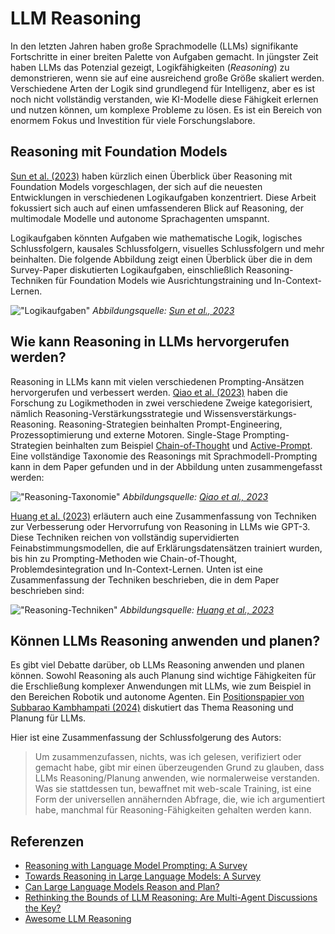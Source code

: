 # LLM Reasoning

In den letzten Jahren haben große Sprachmodelle (LLMs) signifikante Fortschritte in einer breiten Palette von Aufgaben gemacht. In jüngster Zeit haben LLMs das Potenzial gezeigt, Logikfähigkeiten (_Reasoning_) zu demonstrieren, wenn sie auf eine ausreichend große Größe skaliert werden. Verschiedene Arten der Logik sind grundlegend für Intelligenz, aber es ist noch nicht vollständig verstanden, wie KI-Modelle diese Fähigkeit erlernen und nutzen können, um komplexe Probleme zu lösen. Es ist ein Bereich von enormem Fokus und Investition für viele Forschungslabore.

## Reasoning mit Foundation Models
[Sun et al. (2023)](https://arxiv.org/abs/2312.11562) haben kürzlich einen Überblick über Reasoning mit Foundation Models vorgeschlagen, der sich auf die neuesten Entwicklungen in verschiedenen Logikaufgaben konzentriert. Diese Arbeit fokussiert sich auch auf einen umfassenderen Blick auf Reasoning, der multimodale Modelle und autonome Sprachagenten umspannt.

Logikaufgaben könnten Aufgaben wie mathematische Logik, logisches Schlussfolgern, kausales Schlussfolgern, visuelles Schlussfolgern und mehr beinhalten. Die folgende Abbildung zeigt einen Überblick über die in dem Survey-Paper diskutierten Logikaufgaben, einschließlich Reasoning-Techniken für Foundation Models wie Ausrichtungstraining und In-Context-Lernen.

!["Logikaufgaben"](../../img/research/reasoning-tasks.png)
*Abbildungsquelle: [Sun et al., 2023](https://arxiv.org/pdf/2212.09597.pdf)*

## Wie kann Reasoning in LLMs hervorgerufen werden?
Reasoning in LLMs kann mit vielen verschiedenen Prompting-Ansätzen hervorgerufen und verbessert werden. [Qiao et al. (2023)](https://arxiv.org/abs/2212.09597) haben die Forschung zu Logikmethoden in zwei verschiedene Zweige kategorisiert, nämlich Reasoning-Verstärkungsstrategie und Wissensverstärkungs-Reasoning. Reasoning-Strategien beinhalten Prompt-Engineering, Prozessoptimierung und externe Motoren. Single-Stage Prompting-Strategien beinhalten zum Beispiel [Chain-of-Thought](https://promptingguide.agie.ai/techniques/cot) und [Active-Prompt](https://promptingguide.agie.ai/techniques/activeprompt). Eine vollständige Taxonomie des Reasonings mit Sprachmodell-Prompting kann in dem Paper gefunden und in der Abbildung unten zusammengefasst werden:

!["Reasoning-Taxonomie"](../../img/research/reasoning-taxonomy.png)
*Abbildungsquelle: [Qiao et al., 2023](https://arxiv.org/pdf/2212.09597.pdf)*

[Huang et al. (2023)]() erläutern auch eine Zusammenfassung von Techniken zur Verbesserung oder Hervorrufung von Reasoning in LLMs wie GPT-3. Diese Techniken reichen von vollständig supervidierten Feinabstimmungsmodellen, die auf Erklärungsdatensätzen trainiert wurden, bis hin zu Prompting-Methoden wie Chain-of-Thought, Problemdesintegration und In-Context-Lernen. Unten ist eine Zusammenfassung der Techniken beschrieben, die in dem Paper beschrieben sind:

!["Reasoning-Techniken"](../../img/research/reasoning-techniques.png)
*Abbildungsquelle: [Huang et al., 2023](https://arxiv.org/pdf/2212.10403.pdf)*

## Können LLMs Reasoning anwenden und planen?
Es gibt viel Debatte darüber, ob LLMs Reasoning anwenden und planen können. Sowohl Reasoning als auch Planung sind wichtige Fähigkeiten für die Erschließung komplexer Anwendungen mit LLMs, wie zum Beispiel in den Bereichen Robotik und autonome Agenten. Ein [Positionspapier von Subbarao Kambhampati (2024)](https://arxiv.org/abs/2403.04121) diskutiert das Thema Reasoning und Planung für LLMs.

Hier ist eine Zusammenfassung der Schlussfolgerung des Autors:

>Um zusammenzufassen, nichts, was ich gelesen, verifiziert oder gemacht habe, gibt mir einen überzeugenden Grund zu glauben, dass LLMs Reasoning/Planung anwenden, wie normalerweise verstanden. Was sie stattdessen tun, bewaffnet mit web-scale Training, ist eine Form der universellen annähernden Abfrage, die, wie ich argumentiert habe, manchmal für Reasoning-Fähigkeiten gehalten werden kann.

## Referenzen

- [Reasoning with Language Model Prompting: A Survey](https://arxiv.org/abs/2212.09597)
- [Towards Reasoning in Large Language Models: A Survey](https://arxiv.org/abs/2212.10403)
- [Can Large Language Models Reason and Plan?](https://arxiv.org/abs/2403.04121)
- [Rethinking the Bounds of LLM Reasoning: Are Multi-Agent Discussions the Key?](https://arxiv.org/abs/2402.18272v1)
- [Awesome LLM Reasoning](https://github.com/atfortes/Awesome-LLM-Reasoning)
